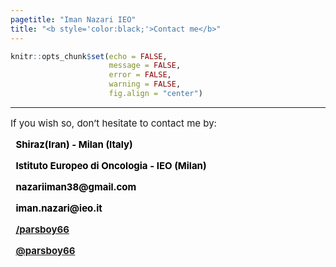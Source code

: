 ```yaml
---
pagetitle: "Iman Nazari IEO"
title: "<b style='color:black;'>Contact me</b>"
---
```


```r
knitr::opts_chunk$set(echo = FALSE,
                      message = FALSE,
                      error = FALSE,
                      warning = FALSE, 
                      fig.align = "center")
```

***

<p style='font-size:15px;' align='justify'> If you wish so, don't hesitate to contact me by: </p>


<p style='color:black; font-size:15px;'> <i class="fas fa-home" aria-hidden="true"></i> &nbsp; <b>Shiraz(Iran) - Milan (Italy)</b> </p>

<p style="color: black; font-size:15px;"><i class="fas fa-building" aria-hidden="true"></i> &nbsp; <b>Istituto Europeo di Oncologia - IEO (Milan)</b> </p>

<p style='color:black; font-size:15px;'> <i class="fas fa-at" aria-hidden="true"></i> &nbsp; <b>nazariiman38@gmail.com</b> </p>
<p style='color:black; font-size:15px;'> <i class="fas fa-at" aria-hidden="true"></i> &nbsp; <b>iman.nazari@ieo.it</b> </p>

<p style='color:black; font-size:15px;'> <i class="fa fa-github" aria-hidden="true"></i> &nbsp; <a href="https://github.com/parsboy66"><b>/parsboy66</b></a></p> 


<p style='color:black; font-size:15px;'><i class="fa fa-twitter" aria-hidden="true"></i> &nbsp; <a href="https://twitter.com/parsboy66"><b>@parsboy66</b></a></p>

<br>





<br><br><br><br>
<br><br><br><br>
<br><br><br><br>
